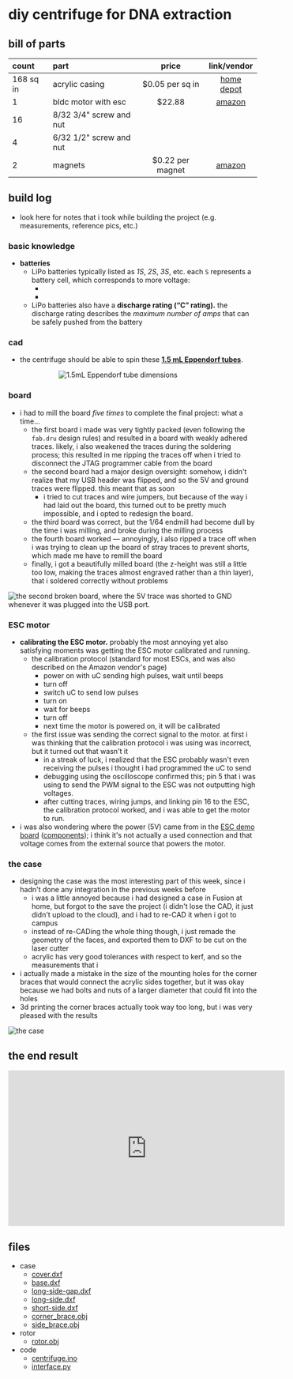# diy centrifuge for DNA extraction

## bill of parts

|count|part|price|link/vendor|
|:----|:---|:---:|:---------:|
|168 sq in|acrylic casing|$0.05 per sq in|[home depot](https://www.homedepot.com/p/OPTIX-48-in-x-96-in-x-1-4-in-Clear-Acrylic-Sheet-MC-102/202038056)|
|1|bldc motor with esc|$22.88|[amazon](https://www.amazon.com/BGNing-Brushless-Outrunner-Controller-Quadcopter/dp/B00PXVG7VM)|
|16|8/32 3/4" screw and nut|||
|4|6/32 1/2" screw and nut|||
|2|magnets|$0.22 per magnet|[amazon](https://www.amazon.com/SMARTAKE-Refrigerator-Magnets-Multi-Use-Whiteboard/dp/B07D8QPG2Y)|

## build log

- <Link to="./notes">look here for notes that i took while building the project (e.g. measurements, reference pics, etc.)</Link>

### basic knowledge

- **batteries**
  - LiPo batteries typically listed as _1S_, _2S_, _3S_, etc. each `S` represents a battery cell, which corresponds to more voltage:
    - <C chem="\mathrm{1\ S} = \pu{3.7V}" />
    - <C chem="\mathrm{2\ S} = 2 \times \pu{3.7V} = \pu{7.4V}" />
  - LiPo batteries also have a **discharge rating (&ldquo;C&rdquo; rating).** the discharge rating describes the _maximum number of amps_ that can be safely pushed from the battery

### cad
- the centrifuge should be able to spin these [**1.5 mL Eppendorf tubes**](https://www.amazon.com/Globe-Scientific-111558-Polypropylene-Microcentrifuge/dp/B00577ZQH8/).

<div style="width: 300px; margin: 0 auto;">

![1.5mL Eppendorf tube dimensions](./eppendorf.png)

</div>

### board

- i had to mill the board _five times_ to complete the final project: what a time...
  - the first board i made was very tightly packed (even following the `fab.dru` design rules) and resulted in a board with weakly adhered traces. likely, i also weakened the traces during the soldering process; this resulted in me ripping the traces off when i tried to disconnect the JTAG programmer cable from the board
  - the second board had a major design oversight: somehow, i didn't realize that my USB header was flipped, and so the 5V and ground traces were flipped. this meant that as soon 
    - i tried to cut traces and wire jumpers, but because of the way i had laid out the board, this turned out to be pretty much impossible, and i opted to redesign the board.
  - the third board was correct, but the 1/64 endmill had become dull by the time i was milling, and broke during the milling process
  - the fourth board worked &mdash; annoyingly, i also ripped a trace off when i was trying to clean up the board of stray traces to prevent shorts, which made me have to remill the board
  - finally, i got a beautifully milled board (the z-height was still a little too low, making the traces almost engraved rather than a thin layer), that i soldered correctly without problems

![the second broken board, where the 5V trace was shorted to GND whenever it was plugged into the USB port.](./broken-board-2-small.jpg)

### ESC motor

- **calibrating the ESC motor.** probably the most annoying yet also satisfying moments was getting the ESC motor calibrated and running.
  - the calibration protocol (standard for most ESCs, and was also described on the Amazon vendor's page)
    - power on with uC sending high pulses, wait until beeps
    - turn off
    - switch uC to send low pulses
    - turn on
    - wait for beeps
    - turn off
    - next time the motor is powered on, it will be calibrated
  - the first issue was sending the correct signal to the motor. at first i was thinking that the calibration protocol i was using was incorrect, but it turned out that wasn't it
    - in a streak of luck, i realized that the ESC probably wasn't even receiving the pulses i thought i had programmed the uC to send
    - debugging using the oscilloscope confirmed this; pin 5 that i was using to send the PWM signal to the ESC was not outputting high voltages.
    - after cutting traces, wiring jumps, and linking pin 16 to the ESC, the calibration protocol worked, and i was able to get the motor to run.
- i was also wondering where the power (5V) came from in the [ESC demo board](http://academy.cba.mit.edu/classes/output_devices/ESC/hello.ESC.44.png) ([components](http://academy.cba.mit.edu/classes/output_devices/ESC/hello.ESC.44.jpg)); i think it's not actually a used connection and that voltage comes from the external source that powers the motor.

### the case
- designing the case was the most interesting part of this week, since i hadn't done any integration in the previous weeks before
  - i was a little annoyed because i had designed a case in Fusion at home, but forgot to the save the project (i didn't lose the CAD, it just didn't upload to the cloud), and i had to re-CAD it when i got to campus
  - instead of re-CADing the whole thing though, i just remade the geometry of the faces, and exported them to DXF to be cut on the laser cutter
  - acrylic has very good tolerances with respect to kerf, and so the measurements that i 
- i actually made a mistake in the size of the mounting holes for the corner braces that would connect the acrylic sides together, but it was okay because we had bolts and nuts of a larger diameter that could fit into the holes
- 3d printing the corner braces actually took way too long, but i was very pleased with the results

![the case](./final-product.jpg)

## the end result

<div style="text-align: center; margin: 0 auto;">

<iframe width="560" height="315" src="https://www.youtube.com/embed/PYBzR6Y6vOw" title="YouTube video player" frameborder="0" allow="accelerometer; autoplay; clipboard-write; encrypted-media; gyroscope; picture-in-picture" allowfullscreen></iframe>

</div>

## files
- case
  - [cover.dxf](/final/case/laser/cover.dxf)
  - [base.dxf](/final/case/laser/base.dxf)
  - [long-side-gap.dxf](/final/case/laser/long-side-gap.dxf)
  - [long-side.dxf](/final/case/laser/long-side.dxf)
  - [short-side.dxf](/final/case/laser/short-side.dxf)
  - [corner_brace.obj](/final/case/3d/corner_brace.obj)
  - [side_brace.obj](/final/case/3d/side_brace.obj)
- rotor
  - [rotor.obj](/final/case/3d/rotor.obj)
- code
  - [centrifuge.ino](/final/centrifuge.ino)
  - [interface.py](/final/interface.py)